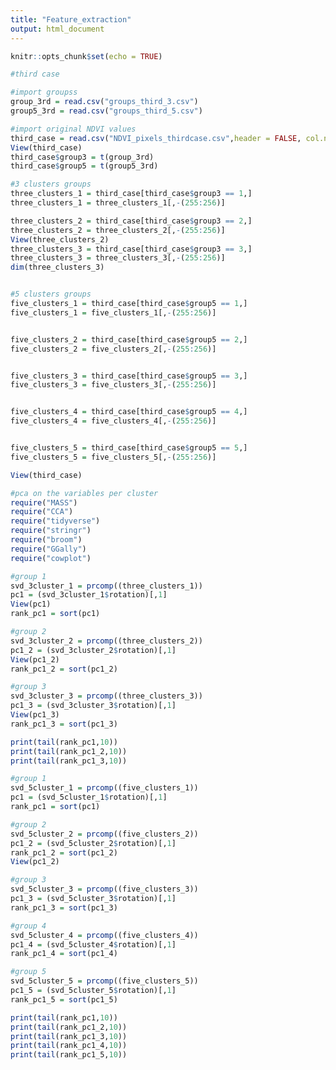 ```yaml
---
title: "Feature_extraction"
output: html_document
---
```


```r
knitr::opts_chunk$set(echo = TRUE)
```

```r
#third case

#import groupss
group_3rd = read.csv("groups_third_3.csv")
group5_3rd = read.csv("groups_third_5.csv")

#import original NDVI values
third_case = read.csv("NDVI_pixels_thirdcase.csv",header = FALSE, col.names = seq(1, 254))
View(third_case)
third_case$group3 = t(group_3rd)
third_case$group5 = t(group5_3rd)

#3 clusters groups
three_clusters_1 = third_case[third_case$group3 == 1,]
three_clusters_1 = three_clusters_1[,-(255:256)]

three_clusters_2 = third_case[third_case$group3 == 2,]
three_clusters_2 = three_clusters_2[,-(255:256)]
View(three_clusters_2)
three_clusters_3 = third_case[third_case$group3 == 3,]
three_clusters_3 = three_clusters_3[,-(255:256)]
dim(three_clusters_3)


#5 clusters groups
five_clusters_1 = third_case[third_case$group5 == 1,]
five_clusters_1 = five_clusters_1[,-(255:256)]


five_clusters_2 = third_case[third_case$group5 == 2,]
five_clusters_2 = five_clusters_2[,-(255:256)]


five_clusters_3 = third_case[third_case$group5 == 3,]
five_clusters_3 = five_clusters_3[,-(255:256)]


five_clusters_4 = third_case[third_case$group5 == 4,]
five_clusters_4 = five_clusters_4[,-(255:256)]


five_clusters_5 = third_case[third_case$group5 == 5,]
five_clusters_5 = five_clusters_5[,-(255:256)]

View(third_case)
```



```r
#pca on the variables per cluster
require("MASS")
require("CCA")
require("tidyverse")
require("stringr")
require("broom")
require("GGally")
require("cowplot")

#group 1
svd_3cluster_1 = prcomp((three_clusters_1))
pc1 = (svd_3cluster_1$rotation)[,1]
View(pc1)
rank_pc1 = sort(pc1)

#group 2
svd_3cluster_2 = prcomp((three_clusters_2))
pc1_2 = (svd_3cluster_2$rotation)[,1]
View(pc1_2)
rank_pc1_2 = sort(pc1_2)

#group 3
svd_3cluster_3 = prcomp((three_clusters_3))
pc1_3 = (svd_3cluster_3$rotation)[,1]
View(pc1_3)
rank_pc1_3 = sort(pc1_3)

print(tail(rank_pc1,10))
print(tail(rank_pc1_2,10))
print(tail(rank_pc1_3,10))

#group 1
svd_5cluster_1 = prcomp((five_clusters_1))
pc1 = (svd_5cluster_1$rotation)[,1]
rank_pc1 = sort(pc1)

#group 2
svd_5cluster_2 = prcomp((five_clusters_2))
pc1_2 = (svd_5cluster_2$rotation)[,1]
rank_pc1_2 = sort(pc1_2)
View(pc1_2)

#group 3
svd_5cluster_3 = prcomp((five_clusters_3))
pc1_3 = (svd_5cluster_3$rotation)[,1]
rank_pc1_3 = sort(pc1_3)

#group 4
svd_5cluster_4 = prcomp((five_clusters_4))
pc1_4 = (svd_5cluster_4$rotation)[,1]
rank_pc1_4 = sort(pc1_4)

#group 5
svd_5cluster_5 = prcomp((five_clusters_5))
pc1_5 = (svd_5cluster_5$rotation)[,1]
rank_pc1_5 = sort(pc1_5)

print(tail(rank_pc1,10))
print(tail(rank_pc1_2,10))
print(tail(rank_pc1_3,10))
print(tail(rank_pc1_4,10))
print(tail(rank_pc1_5,10))

```



